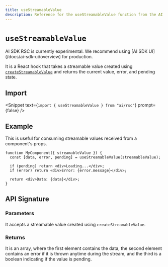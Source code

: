 ```yaml
---
title: useStreamableValue
description: Reference for the useStreamableValue function from the AI SDK RSC
---
```


# `useStreamableValue`

<Note type="warning">
  AI SDK RSC is currently experimental. We recommend using [AI SDK
  UI](/docs/ai-sdk-ui/overview) for production.
</Note>

It is a React hook that takes a streamable value created using [`createStreamableValue`](/docs/reference/ai-sdk-rsc/create-streamable-value) and returns the current value, error, and pending state.

## Import

<Snippet text={`import { useStreamableValue } from "ai/rsc"`} prompt={false} />

## Example

This is useful for consuming streamable values received from a component's props.

```tsx
function MyComponent({ streamableValue }) {
  const [data, error, pending] = useStreamableValue(streamableValue);

  if (pending) return <div>Loading...</div>;
  if (error) return <div>Error: {error.message}</div>;

  return <div>Data: {data}</div>;
}
```

## API Signature

### Parameters

It accepts a streamable value created using `createStreamableValue`.

### Returns

It is an array, where the first element contains the data, the second element contains an error if it is thrown anytime during the stream, and the third is a boolean indicating if the value is pending.
